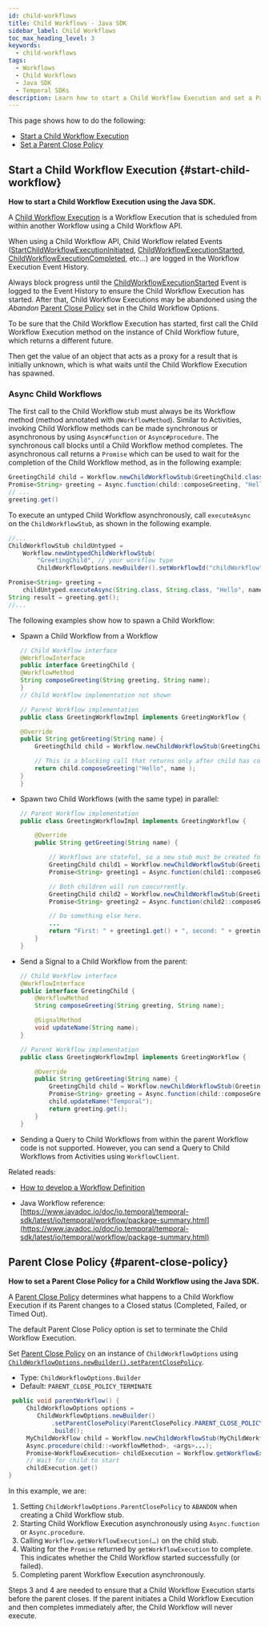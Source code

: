 ```yaml
---
id: child-workflows
title: Child Workflows - Java SDK
sidebar_label: Child Workflows
toc_max_heading_level: 3
keywords:
  - child-workflows
tags:
  - Workflows
  - Child Workflows
  - Java SDK
  - Temporal SDKs
description: Learn how to start a Child Workflow Execution and set a Parent Close Policy using the Java SDK. Manage Child Workflow Events and ensure successful execution.
---
```


This page shows how to do the following:

- [Start a Child Workflow Execution](#start-child-workflow)
- [Set a Parent Close Policy](#parent-close-policy)

## Start a Child Workflow Execution {#start-child-workflow}

**How to start a Child Workflow Execution using the Java SDK.**

A [Child Workflow Execution](/encyclopedia/child-workflows) is a Workflow Execution that is scheduled from within another Workflow using a Child Workflow API.

When using a Child Workflow API, Child Workflow related Events ([StartChildWorkflowExecutionInitiated](/references/events#startchildworkflowexecutioninitiated), [ChildWorkflowExecutionStarted](/references/events#childworkflowexecutionstarted), [ChildWorkflowExecutionCompleted](/references/events#childworkflowexecutioncompleted), etc...) are logged in the Workflow Execution Event History.

Always block progress until the [ChildWorkflowExecutionStarted](/references/events#childworkflowexecutionstarted) Event is logged to the Event History to ensure the Child Workflow Execution has started.
After that, Child Workflow Executions may be abandoned using the _Abandon_ [Parent Close Policy](/encyclopedia/child-workflows#parent-close-policy) set in the Child Workflow Options.

To be sure that the Child Workflow Execution has started, first call the Child Workflow Execution method on the instance of Child Workflow future, which returns a different future.

Then get the value of an object that acts as a proxy for a result that is initially unknown, which is what waits until the Child Workflow Execution has spawned.

### Async Child Workflows

The first call to the Child Workflow stub must always be its Workflow method (method annotated with `@WorkflowMethod`).
Similar to Activities, invoking Child Workflow methods can be made synchronous or asynchronous by using `Async#function` or `Async#procedure`.
The synchronous call blocks until a Child Workflow method completes.
The asynchronous call returns a `Promise` which can be used to wait for the completion of the Child Workflow method, as in the following example:

```java
GreetingChild child = Workflow.newChildWorkflowStub(GreetingChild.class);
Promise<String> greeting = Async.function(child::composeGreeting, "Hello", name);
// ...
greeting.get()
```

To execute an untyped Child Workflow asynchronously, call `executeAsync` on the `ChildWorkflowStub`, as shown in the following example.

```java
//...
ChildWorkflowStub childUntyped =
    Workflow.newUntypedChildWorkflowStub(
        "GreetingChild", // your workflow type
        ChildWorkflowOptions.newBuilder().setWorkflowId("childWorkflow").build());

Promise<String> greeting =
    childUntyped.executeAsync(String.class, String.class, "Hello", name);
String result = greeting.get();
//...
```

The following examples show how to spawn a Child Workflow:

- Spawn a Child Workflow from a Workflow

  ```java
  // Child Workflow interface
  @WorkflowInterface
  public interface GreetingChild {
  @WorkflowMethod
  String composeGreeting(String greeting, String name);
  }
  // Child Workflow implementation not shown

  // Parent Workflow implementation
  public class GreetingWorkflowImpl implements GreetingWorkflow {

  @Override
  public String getGreeting(String name) {
      GreetingChild child = Workflow.newChildWorkflowStub(GreetingChild.class);

      // This is a blocking call that returns only after child has completed.
      return child.composeGreeting("Hello", name );
  }
  }
  ```

- Spawn two Child Workflows (with the same type) in parallel:

  ```java
  // Parent Workflow implementation
  public class GreetingWorkflowImpl implements GreetingWorkflow {

      @Override
      public String getGreeting(String name) {

          // Workflows are stateful, so a new stub must be created for each new child.
          GreetingChild child1 = Workflow.newChildWorkflowStub(GreetingChild.class);
          Promise<String> greeting1 = Async.function(child1::composeGreeting, "Hello", name);

          // Both children will run concurrently.
          GreetingChild child2 = Workflow.newChildWorkflowStub(GreetingChild.class);
          Promise<String> greeting2 = Async.function(child2::composeGreeting, "Bye", name);

          // Do something else here.
          ...
          return "First: " + greeting1.get() + ", second: " + greeting2.get();
      }
  }
  ```

- Send a Signal to a Child Workflow from the parent:

  ```java
  // Child Workflow interface
  @WorkflowInterface
  public interface GreetingChild {
      @WorkflowMethod
      String composeGreeting(String greeting, String name);

      @SignalMethod
      void updateName(String name);
  }

  // Parent Workflow implementation
  public class GreetingWorkflowImpl implements GreetingWorkflow {

      @Override
      public String getGreeting(String name) {
          GreetingChild child = Workflow.newChildWorkflowStub(GreetingChild.class);
          Promise<String> greeting = Async.function(child::composeGreeting, "Hello", name);
          child.updateName("Temporal");
          return greeting.get();
      }
  }
  ```

- Sending a Query to Child Workflows from within the parent Workflow code is not supported. However, you can send a Query to Child Workflows from Activities using `WorkflowClient`.

Related reads:

- [How to develop a Workflow Definition](/develop/java/core-application#develop-workflows)

- Java Workflow reference: [https://www.javadoc.io/doc/io.temporal/temporal-sdk/latest/io/temporal/workflow/package-summary.html](https://www.javadoc.io/doc/io.temporal/temporal-sdk/latest/io/temporal/workflow/package-summary.html)

## Parent Close Policy {#parent-close-policy}

**How to set a Parent Close Policy for a Child Workflow using the Java SDK.**

A [Parent Close Policy](/encyclopedia/child-workflows#parent-close-policy) determines what happens to a Child Workflow Execution if its Parent changes to a Closed status (Completed, Failed, or Timed Out).

The default Parent Close Policy option is set to terminate the Child Workflow Execution.

Set [Parent Close Policy](/encyclopedia/child-workflows#parent-close-policy) on an instance of `ChildWorkflowOptions` using [`ChildWorkflowOptions.newBuilder().setParentClosePolicy`](https://www.javadoc.io/doc/io.temporal/temporal-sdk/latest/io/temporal/workflow/ChildWorkflowOptions.Builder.html).

- Type: `ChildWorkflowOptions.Builder`
- Default: `PARENT_CLOSE_POLICY_TERMINATE`

```java
 public void parentWorkflow() {
     ChildWorkflowOptions options =
        ChildWorkflowOptions.newBuilder()
            .setParentClosePolicy(ParentClosePolicy.PARENT_CLOSE_POLICY_ABANDON)
            .build();
     MyChildWorkflow child = Workflow.newChildWorkflowStub(MyChildWorkflow.class, options);
     Async.procedure(child::<workflowMethod>, <args>...);
     Promise<WorkflowExecution> childExecution = Workflow.getWorkflowExecution(child);
     // Wait for child to start
     childExecution.get()
}
```

In this example, we are:

1. Setting `ChildWorkflowOptions.ParentClosePolicy` to `ABANDON` when creating a Child Workflow stub.
2. Starting Child Workflow Execution asynchronously using `Async.function` or `Async.procedure`.
3. Calling `Workflow.getWorkflowExecution(…)` on the child stub.
4. Waiting for the `Promise` returned by `getWorkflowExecution` to complete.
   This indicates whether the Child Workflow started successfully (or failed).
5. Completing parent Workflow Execution asynchronously.

Steps 3 and 4 are needed to ensure that a Child Workflow Execution starts before the parent closes.
If the parent initiates a Child Workflow Execution and then completes immediately after, the Child Workflow will never execute.
